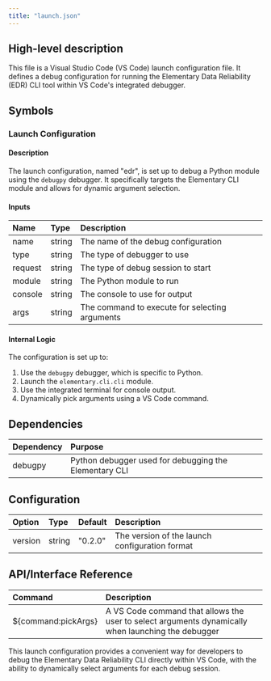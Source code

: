 ```yaml
---
title: "launch.json"
---
```


## High-level description
This file is a Visual Studio Code (VS Code) launch configuration file. It defines a debug configuration for running the Elementary Data Reliability (EDR) CLI tool within VS Code's integrated debugger.

## Symbols

### Launch Configuration
#### Description
The launch configuration, named "edr", is set up to debug a Python module using the `debugpy` debugger. It specifically targets the Elementary CLI module and allows for dynamic argument selection.

#### Inputs
| Name | Type | Description |
|:-----|:-----|:------------|
| name | string | The name of the debug configuration |
| type | string | The type of debugger to use |
| request | string | The type of debug session to start |
| module | string | The Python module to run |
| console | string | The console to use for output |
| args | string | The command to execute for selecting arguments |

#### Internal Logic
The configuration is set up to:
1. Use the `debugpy` debugger, which is specific to Python.
2. Launch the `elementary.cli.cli` module.
3. Use the integrated terminal for console output.
4. Dynamically pick arguments using a VS Code command.

## Dependencies
| Dependency | Purpose |
|:-----------|:--------|
| debugpy | Python debugger used for debugging the Elementary CLI |

## Configuration
| Option | Type | Default | Description |
|:-------|:-----|:--------|:------------|
| version | string | "0.2.0" | The version of the launch configuration format |

## API/Interface Reference
| Command | Description |
|:--------|:------------|
| ${command:pickArgs} | A VS Code command that allows the user to select arguments dynamically when launching the debugger |

This launch configuration provides a convenient way for developers to debug the Elementary Data Reliability CLI directly within VS Code, with the ability to dynamically select arguments for each debug session.